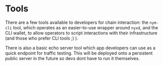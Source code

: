 # Tools

There are a few tools available to developers for chain interaction: the `nym-cli` tool, which operates as an easier-to-use wrapper around `nyxd`, and the CLI wallet, to allow operators to script interactions with their infrastructure (and those who prefer CLI tools ;) ).

There is also a basic echo server tool which app developers can use as a quick endpoint for traffic testing. This will be deployed onto a persistent public server in the future so devs dont have to run it themselves.
